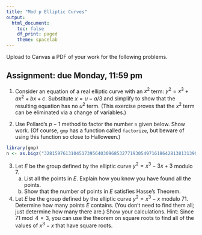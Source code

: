 ```yaml
---
title: "Mod p Elliptic Curves"
output:
  html_document:
    toc: false
    df_print: paged
    theme: spacelab
---
```


Upload to Canvas a PDF of your work for the following problems. 

## Assignment: due Monday, 11:59 pm

1. Consider an equation of a real elliptic curve with an $x^2$ term: $y^2 = x^3 + ax^2 + bx + c$. Substitute $x = u - a/3$ and simplify to show that the resulting equation has no $u^2$ term. (This exercise proves that the $x^2$ term can be eliminated via a change of variables.)  

2. Use Pollard's $p-1$ method to factor the number `n` given below. Show work. (Of course, `gmp` has a function called `factorize`, but beware of using this function so close to Halloween.)

```r
library(gmp)
n <- as.bigz("32815976131045173956403096853277193054971618642813813139023877173")
```

3. Let $E$ be the group defined by the elliptic curve $y^2 = x^3 -3x + 3$ modulo 7.
    a. List all the points in $E$. Explain how you know you have found all the points.
    b. Show that the number of points in $E$ satisfies Hasse's Theorem.

4. Let $E$ be the group defined by the elliptic curve $y^2 = x^3 - x$ modulo 71. Determine how many points $E$ contains. (You don't need to find them all; just determine how many there are.) Show your calculations. Hint: Since $71 \bmod 4 = 3$, you can use the theorem on square roots to find all of the values of $x^3-x$ that have square roots.
